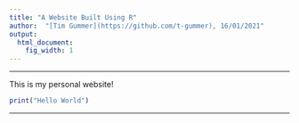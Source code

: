 ```yaml
---
title: "A Website Built Using R"
author:  "[Tim Gummer](https://github.com/t-gummer), 16/01/2021"
output:
  html_document:
    fig_width: 1
---
```


----

This is my personal website!

```r
print("Hello World")
```


----


